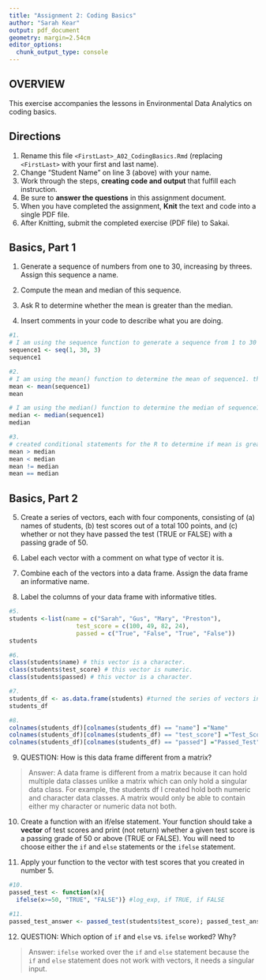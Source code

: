 ```yaml
---
title: "Assignment 2: Coding Basics"
author: "Sarah Kear"
output: pdf_document
geometry: margin=2.54cm
editor_options: 
  chunk_output_type: console
---
```


## OVERVIEW

This exercise accompanies the lessons in Environmental Data Analytics on coding basics.

## Directions

1.  Rename this file `<FirstLast>_A02_CodingBasics.Rmd` (replacing `<FirstLast>` with your first and last name).
2.  Change "Student Name" on line 3 (above) with your name.
3.  Work through the steps, **creating code and output** that fulfill each instruction.
4.  Be sure to **answer the questions** in this assignment document.
5.  When you have completed the assignment, **Knit** the text and code into a single PDF file.
6.  After Knitting, submit the completed exercise (PDF file) to Sakai.

## Basics, Part 1

1.  Generate a sequence of numbers from one to 30, increasing by threes. Assign this sequence a name.

2.  Compute the mean and median of this sequence.

3.  Ask R to determine whether the mean is greater than the median.

4.  Insert comments in your code to describe what you are doing.

```r
#1.
# I am using the sequence function to generate a sequence from 1 to 30 by 3. It's function name is sequence1.
sequence1 <- seq(1, 30, 3)
sequence1

#2. 
# I am using the mean() function to determine the mean of sequence1. the function name is mean.
mean <- mean(sequence1)
mean

# I am using the median() function to determine the median of sequence1. the function name is median.
median <- median(sequence1)
median

#3. 
# created conditional statements for the R to determine if mean is greater than the median of sequence1. The mean is equal to the median.
mean > median 
mean < median
mean != median
mean == median
```


## Basics, Part 2

5.  Create a series of vectors, each with four components, consisting of (a) names of students, (b) test scores out of a total 100 points, and (c) whether or not they have passed the test (TRUE or FALSE) with a passing grade of 50.

6.  Label each vector with a comment on what type of vector it is.

7.  Combine each of the vectors into a data frame. Assign the data frame an informative name.

8.  Label the columns of your data frame with informative titles.

```r
#5.
students <-list(name = c("Sarah", "Gus", "Mary", "Preston"),
                   test_score = c(100, 49, 82, 24),
                   passed = c("True", "False", "True", "False"))
students

#6.
class(students$name) # this vector is a character.
class(students$test_score) # this vector is numeric.
class(students$passed) # this vector is a character.

#7.
students_df <- as.data.frame(students) #turned the series of vectors into a dataframe.
students_df

#8.
colnames(students_df)[colnames(students_df) == "name"] ="Name"
colnames(students_df)[colnames(students_df) == "test_score"] ="Test_Score"
colnames(students_df)[colnames(students_df) == "passed"] ="Passed_Test"
```

9.  QUESTION: How is this data frame different from a matrix?

> Answer: A data frame is different from a matrix because it can hold multiple data classes unlike a matrix which can only hold a singular data class. For example, the students df I created hold both numeric and character data classes. A matrix would only be able to contain either my character or numeric data not both.

10. Create a function with an if/else statement. Your function should take a **vector** of test scores and print (not return) whether a given test score is a passing grade of 50 or above (TRUE or FALSE). You will need to choose either the `if` and `else` statements or the `ifelse` statement. 

11. Apply your function to the vector with test scores that you created in number 5.

```r
#10.
passed_test <- function(x){
  ifelse(x>=50, "TRUE", "FALSE")} #log_exp, if TRUE, if FALSE

#11.
passed_test_answer <- passed_test(students$test_score); passed_test_answer
```

12. QUESTION: Which option of `if` and `else` vs. `ifelse` worked? Why?

> Answer: `ifelse` worked over the `if` and `else` statement because the `if` and `else` statement does not work with vectors, it needs a singular input.
